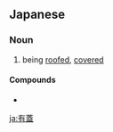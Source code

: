 ==Japanese==
{{ja-kanjitab|ゆう|がい|yomi=o}}

===Noun===
{{ja-noun|ゆうがい}}

# being [[roofed]], [[covered]]

====Compounds====
* {{ja-r|有蓋貨車|ゆうがいかしゃ}}

[[ja:有蓋]]